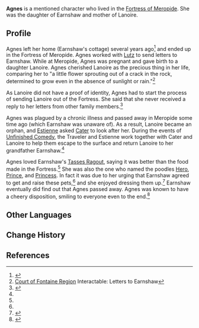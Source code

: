 {{stub|Need verify if mentioned in 4.1 (or 4.0)}}
{{Character Infobox
|type             = Mentioned
|image            = <!-- NPC Aisha.png -->
|realname         = <!-- Optional, if different from in-game name-->
|deceased         = Past <!-- Past (for deceased prior to events of the game) or free response -->
|region           = Fontaine
|affiliation      = 
|title            = 

|ancestry         = <!-- Clan/family -->
|father           = Earnshaw
|mother           = 
|spouse           = 
|sibling          = 
|child            = Lanoire
|relative         = 

|voiceEN          = 
|voiceCN          = 
|voiceJP          = 
|voiceKR          = 
}}
'''Agnes''' is a mentioned character who lived in the [[Fortress of Meropide]]. She was the daughter of Earnshaw and mother of Lanoire.

==Profile==
Agnes left her home (Earnshaw's cottage) several years ago<ref name='uff'>{{Ref/Quest|Upon a Flowery Field of Grass}}</ref> and ended up in the Fortress of Meropide. 
Agnes worked with [[Lutz]] to send letters to Earnshaw. While at Meropide, Agnes was pregnant and gave birth to a daughter Lanoire. Agnes cherished Lanoire as the precious thing in her life, comparing her to "a little flower sprouting out of a crack in the rock, determined to grow even in the absence of sunlight or rain."<ref name='letter'>[[Court of Fontaine Region]] Interactable: Letters to Earnshaw</ref> 

As Lanoire did not have a proof of identity, Agnes had to start the process of sending Lanoire out of the Fortress. She said that she never received a reply to her letters from other family members.<ref name='gotr'>{{Ref/Quest|Game of the Rich}}</ref>

Agnes was plagued by a chronic illness and passed away in Meropide some time ago (which Earnshaw was unaware of). As a result, Lanoire became an orphan, and [[Estienne]] asked [[Cater]] to look after her. During the events of [[Unfinished Comedy]], the Traveler and Estienne work together with Cater and Lanoire to help them escape to the surface and return Lanoire to her grandfather Earnshaw.<ref name='gotr' />

Agnes loved Earnshaw's [[Tasses Ragout]], saying it was better than the food made in the Fortress.<ref name='letter' /> She was also the one who named the poodles [[Hero]], [[Prince]], and [[Princess]]. In fact it was due to her urging that Earnshaw agreed to get and raise these pets,<ref name='uff' /> and she enjoyed dressing them up.<ref>{{Ref/Quest|Hereafter...}}</ref> Earnshaw eventually did find out that Agnes passed away. Agnes was known to have a cheery disposition, smiling to everyone even to the end.<ref>{{Ref/NPC|Earnshaw}}</ref>

==Other Languages==
{{Other Languages|default_hidden=1
|en      = Agnes
|zhs     = 艾格妮丝
|zhs_rm  = Àigénīsī
|zht     = 艾格妮絲
|zht_rm  = Àigénísī
|ja      = アグネス
|ja_rm   = Agunesu
|ko      = 아그네스
|es      = Agnes
|fr      = Agnès
|ru      = Агнесса
|th      = Agnes
|vi      = Agnes
|de      = Agnès
|id      = Agnes
|pt      = Agnes
|tr      = Agnes
|it      = Agnes
}}

==Change History==
{{Change History|introduced=4.1}}

==References==
{{Reflist}}